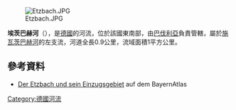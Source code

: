 {{Multiple issues|
{{Expand language|1=de|time=2020-08-24T15:18:33+00:00}}
{{Onesource|time=2020-08-24T15:18:33+00:00}}
}}
{{Coord|50|0|44.92|N|9|19|53.56|E|display=title}}

[[Image:Etzbach.JPG|right]]

'''埃茨巴赫河'''（{{lang-de|Etzbach}}），是[[德國|德國]]的河流，位於該國東南部，由[[巴伐利亞|巴伐利亞]]負責管轄，屬於[[施瓦茨巴赫河_(勞法赫河支流)|施瓦茨巴赫河]]的左支流，河道全長0.9公里，流域面積1平方公里。

==參考資料==
* [http://geoportal.bayern.de/bayernatlas/default?lon=4309022.0&lat=5544764.0&zoom=11&base=951 Der Etzbach und sein Einzugsgebiet]{{Dead link}} auf dem BayernAtlas

{{Germany-geo-stub}}
[[Category:德國河流|Category:德國河流]]